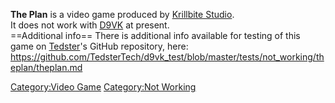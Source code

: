 <strong>The Plan</strong> is a video game produced by [[Krillbite Studio]].
<br />
It does not work with [[D9VK]] at present.
<br />
==Additional info==
There is additional info available for testing of this game on [[User:Tedster|Tedster]]'s GitHub repository, here:
<br />
https://github.com/TedsterTech/d9vk_test/blob/master/tests/not_working/theplan/theplan.md

[[Category:Video Game]]
[[Category:Not Working]]
